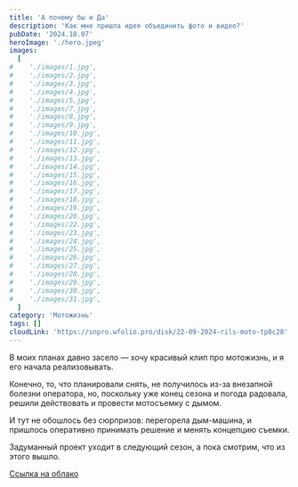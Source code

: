 ```yaml
---
title: 'А почему бы и Да'
description: 'Как мне пришла идея объединить фото и видео?'
pubDate: '2024.10.07'
heroImage: './hero.jpeg'
images:
  [
#    './images/1.jpg',
#    './images/2.jpg',
#    './images/3.jpg',
#    './images/4.jpg',
#    './images/5.jpg',
#    './images/7.jpg',
#    './images/8.jpg',
#    './images/9.jpg',
#    './images/10.jpg',
#    './images/11.jpg',
#    './images/12.jpg',
#    './images/13.jpg',
#    './images/14.jpg',
#    './images/15.jpg',
#    './images/16.jpg',
#    './images/17.jpg',
#    './images/18.jpg',
#    './images/19.jpg',
#    './images/20.jpg',
#    './images/22.jpg',
#    './images/23.jpg',
#    './images/24.jpg',
#    './images/25.jpg',
#    './images/26.jpg',
#    './images/27.jpg',
#    './images/28.jpg',
#    './images/29.jpg',
#    './images/30.jpg',
#    './images/31.jpg',
  ]
category: 'Мотожизнь'
tags: []
cloudLink: 'https://snpro.wfolio.pro/disk/22-09-2024-rils-moto-tp8c28'
---
```


В моих планах давно засело — хочу красивый клип про мотожизнь, и я его начала реализовывать.

Конечно, то, что планировали снять, не получилось из-за внезапной болезни оператора, но, поскольку уже конец сезона и погода радовала, решили действовать и провести мотосъемку с дымом.

И тут не обошлось без сюрпризов: перегорела дым-машина, и пришлось оперативно принимать решение и менять концепцию съемки.

Задуманный проект уходит в следующий сезон, а пока смотрим, что из этого вышло.

<a target="_blank" class="hover:text-accent" href={frontmatter.cloudLink}>Ссылка на облако</a>

